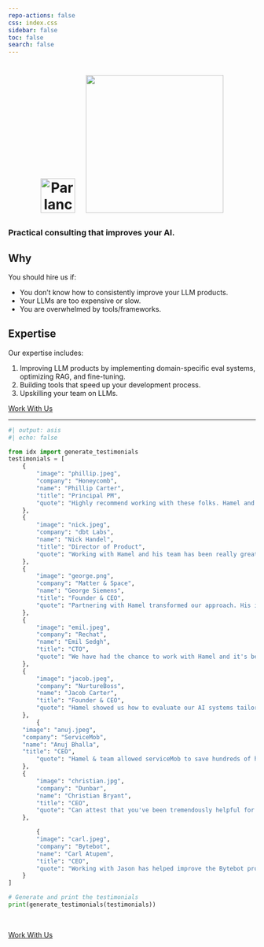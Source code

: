 ```yaml
---
repo-actions: false
css: index.css
sidebar: false
toc: false
search: false
---
```


```{=html}
<style>
    .cube {
      margin-right: 1.5vw;  /* Use viewport units for responsive margin */
    }
    /* Media query for small screens */
    @media only screen and (max-width: 600px) {
      .cube {
        width: auto;  /* Auto width to maintain aspect ratio */
        max-width: 50%;  /* Max width 100% of parent container */
        height: auto;  /* Auto height to maintain aspect ratio */
        margin-right: 0;
      }
      h1 img {
        margin-top: 10px; /* Add a top margin on small screens */
      }
    }
</style>
<center>
<h1><img src="b.png" alt="Parlance Labs" width="70" class="cube"> <img src="c.png" width="280"></img></h1>
<!-- <h4> A consultancy focused on LLMs</h4> -->
</center>
```

:::{.testimonial-section}
::: {.hero-banner}
### Practical consulting that improves your AI.
:::
:::

## Why

You should hire us if:

- You don’t know how to consistently improve your LLM products.
- Your LLMs are too expensive or slow.
- You are overwhelmed by tools/frameworks.

## Expertise

Our expertise includes:

1. Improving LLM products by implementing domain-specific eval systems, optimizing RAG, and fine-tuning.
2. Building tools that speed up your development process.
3. Upskilling your team on LLMs.

:::{.testimonial-section}
[Work With Us](./services.qmd){.btn-action-primary .btn-action .btn .btn-success .btn-lg role="button"}
:::

---

:::{.testimonial-section}
```python
#| output: asis
#| echo: false

from idx import generate_testimonials
testimonials = [
    {
        "image": "phillip.jpeg",
        "company": "Honeycomb",
        "name": "Phillip Carter",
        "title": "Principal PM",
        "quote": "Highly recommend working with these folks. Hamel and Jeremy in particular were crucial to Honeycomb's AI successes, especially in the early days."
    },
    {
        "image": "nick.jpeg",
        "company": "dbt Labs",
        "name": "Nick Handel",
        "title": "Director of Product",
        "quote": "Working with Hamel and his team has been really great. Anyone who joined the Mastering LLMs conf knows this group is super sharp and focused on results. Working with Hamel is no different. He helps us with everything from setting product vision to prioritizing tools and methods."
    },
    {
        "image": "george.png",
        "company": "Matter & Space",
        "name": "George Siemens",
        "title": "Founder & CEO",
        "quote": "Partnering with Hamel transformed our approach. His insights and practical guidance simplified our LLM deployment and created a clear pathway for continuous testing, evaluation, and improvement. Hamel’s work fundamentally shaped our thinking and delivered real, impactful results."
    },
    {
        "image": "emil.jpeg",
        "company": "Rechat",
        "name": "Emil Sedgh",
        "title": "CTO",
        "quote": "We have had the chance to work with Hamel and it's been a very successful partnership for us.  He has a massive technical knowledge and is also high-level executive that can help you on all different levels. Couldn't have asked for a better partner."
    },
    {
        "image": "jacob.jpeg",
        "company": "NurtureBoss",
        "name": "Jacob Carter",
        "title": "Founder & CEO",
        "quote": "Hamel showed us how to evaluate our AI systems tailored to our use case. We gained insights that dramatically improved performance, reducing error rates by over 60% in critical areas like date handling. These methods have become fundamental to how we build and improve our AI products, creating a continuous cycle of improvement."
    },
        {
    "image": "anuj.jpeg",
    "company": "ServiceMob",
    "name": "Anuj Bhalla",
    "title": "CEO",
        "quote": "Hamel & team allowed serviceMob to save hundreds of hours of engineering time by showing us the best tools, techniques, and processes. We shipped industry-leading AI in few weeks instead of months, and kept shipping thereafter thanks to how his team up-skilled our company."
    },
    {
        "image": "christian.jpg",
        "company": "Dunbar",
        "name": "Christian Bryant",
        "title": "CEO",
        "quote": "Can attest that you've been tremendously helpful for the team at Dunbar, the value has gone beyond acceleration of our product too - best way I describe it is full-stack AI-business guidance in a box."
    },

        {
        "image": "carl.jpeg",
        "company": "Bytebot",
        "name": "Carl Atupem",
        "title": "CEO",
        "quote": "Working with Jason has helped improve the Bytebot product tremendously. Met Hamel Husain at a Replicate meetup earlier this year, and within a few minutes we were walking through evaluation set examples. These two teaming up is like Lebron and Dwade!"
    }
]

# Generate and print the testimonials
print(generate_testimonials(testimonials))
```

<br>

[Work With Us](./services.qmd){.btn-action-primary .btn-action .btn .btn-success .btn-lg role="button"}

:::